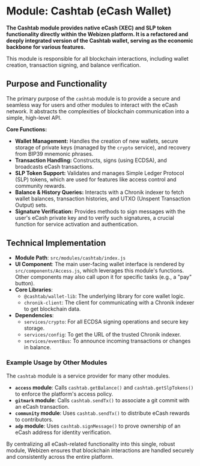 # Module: Cashtab (eCash Wallet)

**The Cashtab module provides native eCash (XEC) and SLP token functionality directly within the Webizen platform. It is a refactored and deeply integrated version of the Cashtab wallet, serving as the economic backbone for various features.**

This module is responsible for all blockchain interactions, including wallet creation, transaction signing, and balance verification.

## Purpose and Functionality

The primary purpose of the `cashtab` module is to provide a secure and seamless way for users and other modules to interact with the eCash network. It abstracts the complexities of blockchain communication into a simple, high-level API.

**Core Functions:**
-   **Wallet Management:** Handles the creation of new wallets, secure storage of private keys (managed by the `crypto` service), and recovery from BIP39 mnemonic phrases.
-   **Transaction Handling:** Constructs, signs (using ECDSA), and broadcasts eCash transactions.
-   **SLP Token Support:** Validates and manages Simple Ledger Protocol (SLP) tokens, which are used for features like access control and community rewards.
-   **Balance & History Queries:** Interacts with a Chronik indexer to fetch wallet balances, transaction histories, and UTXO (Unspent Transaction Output) sets.
-   **Signature Verification:** Provides methods to sign messages with the user's eCash private key and to verify such signatures, a crucial function for service activation and authentication.

## Technical Implementation

-   **Module Path**: `src/modules/cashtab/index.js`
-   **UI Component**: The main user-facing wallet interface is rendered by `src/components/Access.js`, which leverages this module's functions. Other components may also call upon it for specific tasks (e.g., a "pay" button).
-   **Core Libraries**:
    -   `@cashtab/wallet-lib`: The underlying library for core wallet logic.
    -   `chronik-client`: The client for communicating with a Chronik indexer to get blockchain data.
-   **Dependencies**:
    -   `services/crypto`: For all ECDSA signing operations and secure key storage.
    -   `services/config`: To get the URL of the trusted Chronik indexer.
    -   `services/eventBus`: To announce incoming transactions or changes in balance.

### Example Usage by Other Modules

The `cashtab` module is a service provider for many other modules.

-   **`access` module**: Calls `cashtab.getBalance()` and `cashtab.getSlpTokens()` to enforce the platform's access policy.
-   **`gitmark` module**: Calls `cashtab.sendTx()` to associate a git commit with an eCash transaction.
-   **`community` module**: Uses `cashtab.sendTx()` to distribute eCash rewards to contributors.
-   **`adp` module**: Uses `cashtab.signMessage()` to prove ownership of an eCash address for identity verification.

By centralizing all eCash-related functionality into this single, robust module, Webizen ensures that blockchain interactions are handled securely and consistently across the entire platform.
